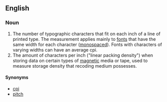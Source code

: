 ==English==
{{rfc|definitions need to be reworded to define as a unit of measurement}}
===Noun===
{{infl|en|noun|head=[[characters]] [[per]] [[inch]]}}

# The number of typographic characters that fit on each inch of a line of printed type. The measurement applies mainly to [[font]]s that have the same width for each character ([[monospaced]]). Fonts with characters of varying widths can have an average cpi.
# The amount of characters per inch ("linear packing density") when storing data on certain types of [[magnetic]] media or tape, used to measure storage density that recoding medium possesses.
{{rfdef|these defs don't seem right}}
====Synonyms====
* [[cpi]]
* [[pitch]]